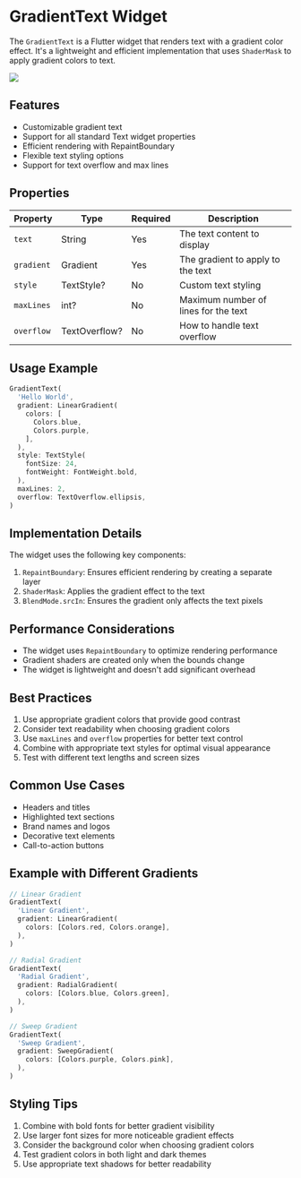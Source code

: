 
# GradientText Widget

The `GradientText` is a Flutter widget that renders text with a gradient color effect. It's a lightweight and efficient implementation that uses `ShaderMask` to apply gradient colors to text.

![](./images/gradient-text.png)

## Features

- Customizable gradient text
- Support for all standard Text widget properties
- Efficient rendering with RepaintBoundary
- Flexible text styling options
- Support for text overflow and max lines

## Properties

| Property | Type | Required | Description |
|----------|------|----------|-------------|
| `text` | String | Yes | The text content to display |
| `gradient` | Gradient | Yes | The gradient to apply to the text |
| `style` | TextStyle? | No | Custom text styling |
| `maxLines` | int? | No | Maximum number of lines for the text |
| `overflow` | TextOverflow? | No | How to handle text overflow |

## Usage Example

```dart
GradientText(
  'Hello World',
  gradient: LinearGradient(
    colors: [
      Colors.blue,
      Colors.purple,
    ],
  ),
  style: TextStyle(
    fontSize: 24,
    fontWeight: FontWeight.bold,
  ),
  maxLines: 2,
  overflow: TextOverflow.ellipsis,
)
```

## Implementation Details

The widget uses the following key components:

1. `RepaintBoundary`: Ensures efficient rendering by creating a separate layer
2. `ShaderMask`: Applies the gradient effect to the text
3. `BlendMode.srcIn`: Ensures the gradient only affects the text pixels

## Performance Considerations

- The widget uses `RepaintBoundary` to optimize rendering performance
- Gradient shaders are created only when the bounds change
- The widget is lightweight and doesn't add significant overhead

## Best Practices

1. Use appropriate gradient colors that provide good contrast
2. Consider text readability when choosing gradient colors
3. Use `maxLines` and `overflow` properties for better text control
4. Combine with appropriate text styles for optimal visual appearance
5. Test with different text lengths and screen sizes

## Common Use Cases

- Headers and titles
- Highlighted text sections
- Brand names and logos
- Decorative text elements
- Call-to-action buttons

## Example with Different Gradients

```dart
// Linear Gradient
GradientText(
  'Linear Gradient',
  gradient: LinearGradient(
    colors: [Colors.red, Colors.orange],
  ),
)

// Radial Gradient
GradientText(
  'Radial Gradient',
  gradient: RadialGradient(
    colors: [Colors.blue, Colors.green],
  ),
)

// Sweep Gradient
GradientText(
  'Sweep Gradient',
  gradient: SweepGradient(
    colors: [Colors.purple, Colors.pink],
  ),
)
```

## Styling Tips

1. Combine with bold fonts for better gradient visibility
2. Use larger font sizes for more noticeable gradient effects
3. Consider the background color when choosing gradient colors
4. Test gradient colors in both light and dark themes
5. Use appropriate text shadows for better readability
